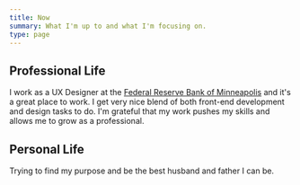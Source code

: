 ```yaml
---
title: Now
summary: What I'm up to and what I'm focusing on.
type: page
---
```


## Professional Life

I work as a UX Designer at the [Federal Reserve Bank of Minneapolis](https://www.minneapolisfed.org/) and it's a great place to work. I get very nice blend of both front-end development and design tasks to do. I'm grateful that my work pushes my skills and allows me to grow as a professional.

## Personal Life

Trying to find my purpose and be the best husband and father I can be.
